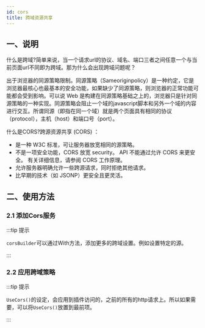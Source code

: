 ```yaml
---
id: cors
title: 跨域资源共享
---
```





<TouchSocketHttpDefinition />


## 一、说明

什么是跨域?简单来说，当一个请求url的协议、域名、端口三者之间任意一个与当前页面url不同即为跨域。那为什么会出现跨域问题呢？

出于浏览器的同源策略限制。同源策略（Sameoriginpolicy）是一种约定，它是浏览器最核心也最基本的安全功能，如果缺少了同源策略，则浏览器的正常功能可能都会受到影响。可以说 Web 是构建在同源策略基础之上的，浏览器只是针对同源策略的一种实现。同源策略会阻止一个域的javascript脚本和另外一个域的内容进行交互。所谓同源（即指在同一个域）就是两个页面具有相同的协议（protocol），主机（host）和端口号（port）。


什么是CORS?跨源资源共享 (CORS) ：

- 是一种 W3C 标准，可让服务器放宽相同的源策略。
- 不是一项安全功能，CORS 放宽 security。 API 不能通过允许 CORS 来更安全。 有关详细信息，请参阅 CORS 工作原理。
- 允许服务器明确允许一些跨源请求，同时拒绝其他请求。
- 比早期的技术（如 JSONP）更安全且更灵活。

## 二、使用方法

### 2.1 添加Cors服务

<CustomCodeBlock region="Http服务器添加跨域服务"/>

:::tip 提示

`corsBuilder`可以通过With方法，添加更多的跨域设置。例如设置特定的源。

:::  

### 2.2 应用跨域策略

<CustomCodeBlock region="应用跨域策略"/>

:::tip 提示

`UseCors()`的设定，会应用到插件访问的，之前的所有的http请求上。所以如果需要，可以将`UseCors()`放置到最前项。

:::  